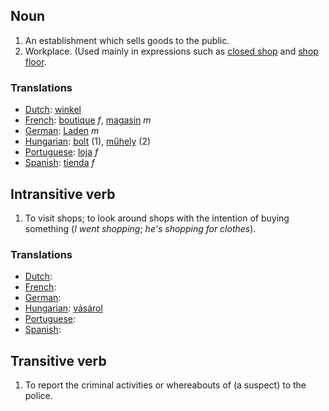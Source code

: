 ==Noun==
#An establishment which sells goods to the public.
#Workplace.  (Used mainly in expressions such as [[closed shop]] and [[shop floor]].

===Translations===
*[[Dutch]]: [[winkel]]
*[[French]]: [[boutique]] ''f'', [[magasin]] ''m''
*[[German]]: [[Laden]] ''m''
*[[Hungarian]]: [[bolt]] (1), [[műhely]] (2)
*[[Portuguese]]: [[loja]] ''f''
*[[Spanish]]: [[tienda]] ''f''

==Intransitive verb==
#To visit shops; to look around shops with the intention of buying something (''I went shopping''; ''he's shopping for clothes'').

===Translations===
*[[Dutch]]: [[]]
*[[French]]: [[]] 
*[[German]]: [[]]
*[[Hungarian]]: [[vásárol]]
*[[Portuguese]]: [[]]
*[[Spanish]]: [[]]

==Transitive verb==
#To report the criminal activities or whereabouts of (a suspect) to the police.